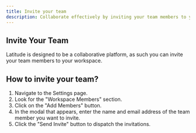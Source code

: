 ```yaml
---
title: Invite your team
description: Collaborate effectively by inviting your team members to your Latitude workspace.
---
```


## Invite Your Team

Latitude is designed to be a collaborative platform, as such you can invite your team members to your workspace.

## How to invite your team?

1. Navigate to the Settings page.
1. Look for the "Workspace Members" section.
1. Click on the "Add Members" button.
1. In the modal that appears, enter the name and email address of the team member you want to invite.
1. Click the "Send Invite" button to dispatch the invitations.
